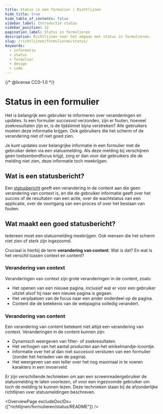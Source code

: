 ```yaml
---
title: Status in een formulier | Richtlijnen
hide_title: true
hide_table_of_contents: false
sidebar_label: Introductie status
sidebar_position: 12
pagination_label: Status in formulieren
description: Richtlijnen voor het omgaan met status in formulieren.
slug: /richtlijnen/formulieren/status/
keywords:
  - informatie
  - status
  - formulier
  - design
  - code
---
```


{/* @license CC0-1.0 */}


# Status in een formulier

Het is belangrijk een gebruiker te informeren over veranderingen en updates. Is een formulier succesvol verzonden, zijn er fouten, hoeveel zoekresultaten zijn er, is de tijdslimiet bijna verstreken? Alle gebruikers moeten deze informatie krijgen. Ook gebruikers die het scherm of de verandering niet of niet goed zien.

Je kunt updates over belangrijke informatie in een formulier met de gebruiker delen via een statusmelding. Als deze melding bij verschijnen geen toetsenbordfocus krijgt, zorg er dan voor dat gebruikers die de melding niet zien, deze informatie toch meekrijgen.

## Wat is een statusbericht?

Een [statusbericht](https://www.w3.org/Translations/WCAG22-nl/#dfn-status-messages) geeft een verandering in de content aan die geen verandering van context is, en die de gebruiker informatie geeft over het succes of de resultaten van een actie, over de wachtstatus van een applicatie, over de voortgang van een proces of over het bestaan van fouten.

## Wat maakt een goed statusbericht?

Iedereen moet een statusmelding meekrijgen. Ook mensen die het scherm niet zien of sterk zijn ingezoomd.

Cruciaal is hierbij de term **verandering van content**. Wat is dat? En wat is het verschil tussen context en content?

### Verandering van context

Veranderingen van context zijn grote veranderingen in de content, zoals:

- Het openen van een nieuwe pagina, inclusief wat er voor een gebruiker uitziet alsof hij naar een nieuwe pagina is gegaan.
- Het verplaatsen van de focus naar een ander onderdeel op de pagina.
- Content die de betekenis van de webpagina volledig verandert.

### Verandering van content

Een verandering van content betekent niet altijd een verandering van context. Veranderingen in de content kunnen zijn:

- Dynamisch weergeven van filter- of zoekresultaten.
- Het verhogen van het aantal producten aan het winkelmandje-icoontje.
- Informatie over het al dan niet succesvol versturen van een formulier (zonder het herladen van de pagina).
- Het weergeven van een teller over het nog maximaal in te voeren karakters in een invoerveld.

Er zijn verschillende technieken om aan een screenreadergebruiker de statusmelding te laten voorlezen, of voor een ingezoomde gebruiker om toch de melding te kunnen lezen. Deze technieken staan bij de afzonderlijke richtlijnen over statusmeldingen beschreven.

<OverviewPage excludeDocIDs={["richtlijnen/formulieren/status/README"]} />

<FormFooterInfo />

